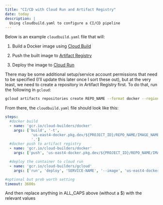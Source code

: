 ---
title: "CI/CD with Cloud Run and Artifact Registry"
date: today
description: |
  Using cloudbuild.yaml to configure a CI/CD pipeline
---

Below is an example `cloudbuild.yaml` file that will:

1. Build a Docker image using [Cloud Build](https://cloud.google.com/build?hl=en)

2. Push the built image to [Artifact Registry](https://cloud.google.com/artifact-registry)

3. Deploy the image to [Cloud Run](https://cloud.google.com/run?hl=en)

There may be some additional setup/service account permissions that need to be specified (I'll update this later once I sort these out), but at the very least, we need to create a repository in Artifact Registry first. To do that, run the following in `gcloud`:

```bash
gcloud artifacts repositories create REPO_NAME --format docker --region us-east4
```

From there, the `cloudbuild.yaml` file should look like this:

```yaml
steps:
  #docker build 
  - name: 'gcr.io/cloud-builders/docker'
    args: ['build', '-t',
            'us-east4-docker.pkg.dev/${PROJECT_ID}/REPO_NAME/IMAGE_NAME:$COMMIT_SHA',
            '.']
  #docker push to artifact registry
  - name: 'gcr.io/cloud-builders/docker'
    args: ['push', 'us-east4-docker.pkg.dev/${PROJECT_ID}/REPO_NAME/IMAGE_NAME:$COMMIT_SHA']

  #deploy the container to cloud run
  - name: 'gcr.io/cloud-builders/gcloud'
    args: ['run', 'deploy', 'SERVICE-NAME', '--image', 'us-east4-docker.pkg.dev/${PROJECT_ID}/REPO_NAME/IMAGE_NAME:$COMMIT_SHA', '--region', 'us-east4']

#optional but prob worth setting
timeout: 3600s
```

And then replace anything in ALL_CAPS above (without a $) with the relevant values